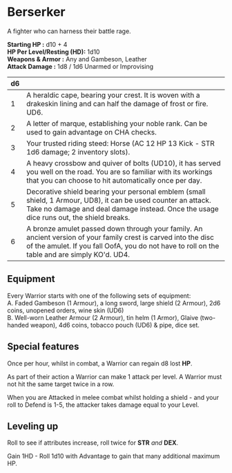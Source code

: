 # Berserker

A fighter who can harness their battle rage.

**Starting HP :** d10 + 4\
**HP Per Level/Resting (HD):** 1d10\
**Weapons & Armor :** Any and Gambeson, Leather\
**Attack Damage :** 1d8 / 1d6 Unarmed or Improvising

| d6   |                                                                                                                                                                                      |
| :--- | :--------------------------------------------------------------------------------------------------------------------------------------------------------------------------------------------------------------- |
| 1    | A heraldic cape, bearing your crest. It is woven with a drakeskin lining and can half the damage of frost or fire. UD6.                                                                                          |
| 2    | A letter of marque, establishing your noble rank. Can be used to gain advantage on CHA checks.                                                                                                                   |
| 3    | Your trusted riding steed: Horse (AC 12 HP 13 Kick - STR 1d6 damage; 2 inventory slots).                                                                                                                         |
| 4    | A heavy crossbow and quiver of bolts (UD10), it has served you well on the road. You are so familiar with its workings that you can choose to hit automatically once per day.                                    |
| 5    | Decorative shield bearing your personal emblem (small shield, 1 Armour, UD8), it can be used counter an attack. Take no damage and deal damage instead. Once the usage dice runs out, the shield breaks.         |
| 6    | A bronze amulet passed down through your family. An ancient version of your family crest is carved into the disc of the amulet. If you fall OofA, you do not have to roll on the table and are simply KO'd. UD4. |

## Equipment
Every Warrior starts with one of the following sets of equipment:\
A. Faded Gambeson (1 Armour), a long sword, large shield (2 Armour), 2d6 coins, unopened orders, wine skin (UD6)\
B. Well-worn Leather Armour (2 Armour), tin helm (1 Armor), Glaive (two-handed weapon), 4d6 coins, tobacco pouch (UD6) & pipe, dice set.

## Special features

Once per hour, whilst in combat, a Warrior can regain d8 lost **HP**.

As part of their action a Warrior can make 1 attack per level. A Warrior must not hit the same target twice in a row.

When you are Attacked in melee combat whilst holding a shield - and your roll to Defend is 1-5, the attacker takes damage equal to your Level.

## Leveling up

Roll to see if attributes increase, roll twice for **STR** *and* **DEX**.

Gain 1HD - Roll 1d10 with Advantage to gain that many additional maximum HP.
